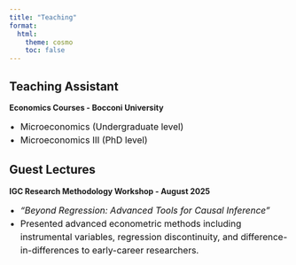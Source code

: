 ```yaml
---
title: "Teaching"
format:
  html:
    theme: cosmo
    toc: false
---
```


<!-- STRONG OVERRIDE: makes list text visible even if site CSS hides it -->
<style>
/* Reset all problematic list overrides from themes */
ul, ol { list-style-position: outside !important; margin-left: 1.25rem !important; padding-left: 0 !important; }
li { display: list-item !important; color: #111 !important; font-size: 1rem !important; line-height: 1.5 !important; text-indent: 0 !important; visibility: visible !important; opacity: 1 !important; }
li * { color: inherit !important; font-size: inherit !important; visibility: inherit !important; opacity: 1 !important; display: inline !important; }
strong, em { color: inherit !important; }
</style>

<h2>Teaching Assistant</h2>
<p><strong>Economics Courses - Bocconi University</strong></p>
<ul>
  <li>Microeconomics (Undergraduate level)</li>
  <li>Microeconomics III (PhD level)</li>
</ul>

<h2>Guest Lectures</h2>
<p><strong>IGC Research Methodology Workshop - August 2025</strong></p>
<ul>
  <li><em>"Beyond Regression: Advanced Tools for Causal Inference"</em></li>
  <li>Presented advanced econometric methods including instrumental variables, regression discontinuity, and difference-in-differences to early-career researchers.</li>
</ul>
